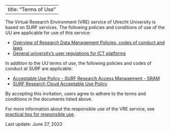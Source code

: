 
---
title: "Terms of Use"
---

The Virtual Research Environment (VRE) service of Utrecht University is based on SURF services. The following policies and conditions of use of the UU are applicable for use of this service:

- [Overview of Research Data Management Policies, codes of conduct and laws](https://www.uu.nl/en/research/research-data-management/guides/policies-codes-of-conduct-and-laws)
- [General university's user regulations for ICT platforms](https://intranet.uu.nl/en/security/information-security-policy-and-regulations)

In addition to the UU terms of use, the following policies and codes of conduct at SURF are applicable:

- [Acceptable Use Policy - SURF Research Access Management - SRAM](https://servicedesk.surf.nl/wiki/display/WIKI/Privacy+Policy)
- [SURF Research Cloud Acceptable Use Policy](https://servicedesk.surf.nl/wiki/display/WIKI/SRC+Acceptable+Use+Policy)

By accepting this invitation, users agree to adhere to the terms and conditions in the documents listed above.

For more information about the responsible use of the VRE service, see [practical tips for responsible use](responsible-use.qmd).

Last update: June 27, 2023
